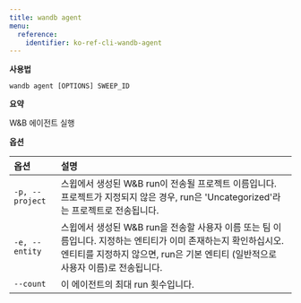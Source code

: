 ---
title: wandb agent
menu:
  reference:
    identifier: ko-ref-cli-wandb-agent
---

**사용법**

`wandb agent [OPTIONS] SWEEP_ID`

**요약**

W&B 에이전트 실행

**옵션**

| **옵션** | **설명** |
| :--- | :--- |
| `-p, --project` | 스윕에서 생성된 W&B run이 전송될 프로젝트 이름입니다. 프로젝트가 지정되지 않은 경우, run은 'Uncategorized'라는 프로젝트로 전송됩니다. |
| `-e, --entity` | 스윕에서 생성된 W&B run을 전송할 사용자 이름 또는 팀 이름입니다. 지정하는 엔티티가 이미 존재하는지 확인하십시오. 엔티티를 지정하지 않으면, run은 기본 엔티티 (일반적으로 사용자 이름)로 전송됩니다. |
| `--count` | 이 에이전트의 최대 run 횟수입니다. |
